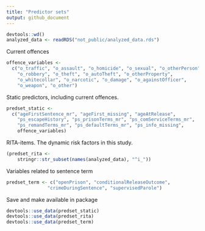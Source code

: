 ```yaml
---
title: "Predictor sets"
output: github_document
---
```


```r
devtools::wd()
analyzed_data <- readRDS("not_public/analyzed_data.rds")
```


Current offences
```r
offence_variables <-
  c("o_traffic", "o_assault", "o_homicide", "o_sexual", "o_otherPerson",
    "o_robbery", "o_theft", "o_autoTheft", "o_otherProperty",
    "o_whitecollar", "o_narcotic", "o_damage", "o_againstOfficer",
    "o_weapon", "o_other")
```

Static predictors, including current offences.
```r
predset_static <-
  c("ageFirstSentence_mr", "ageFirst_missing", "ageAtRelease",
    "ps_escapeHistory", "ps_prisonTerms_mr", "ps_comServiceTerms_mr",
    "ps_remandTerms_mr", "ps_defaultTerms_mr", "ps_info_missing",
    offence_variables)
```


RITA-items. The dynamic risk factors in this study.
```r
(predset_rita <-
    stringr::str_subset(names(analyzed_data), "^i_"))
```


Variables related to sentence term
```r
predset_term <- c("openPrison", "conditionalReleaseOutcome",
               "crimeDuringSentence", "supervisedParole")
```

Save and make available in package
```r
devtools::use_data(predset_static)
devtools::use_data(predset_rita)
devtools::use_data(predset_term)
```

